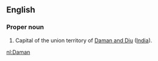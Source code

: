 ==English==
===Proper noun===
#Capital of the union territory of [[Daman and Diu]] ([[India]]).

[[nl:Daman]]